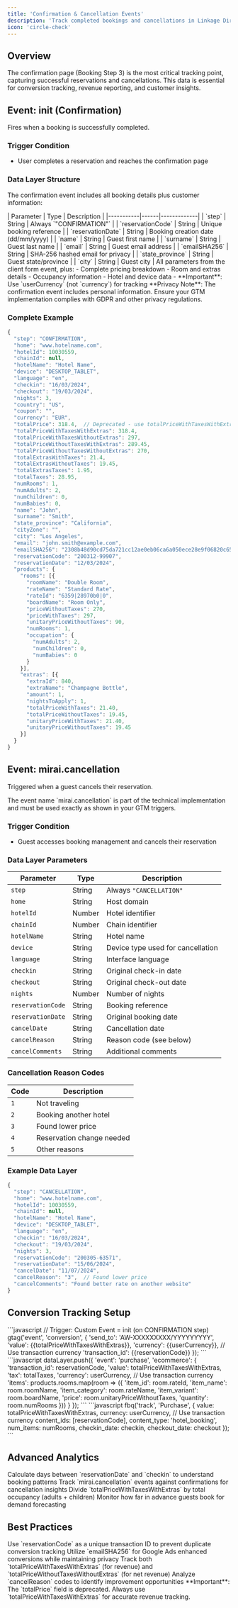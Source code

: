 ```yaml
---
title: 'Confirmation & Cancellation Events'
description: 'Track completed bookings and cancellations in Linkage Direct'
icon: 'circle-check'
---
```


## Overview

The confirmation page (Booking Step 3) is the most critical tracking point, capturing successful reservations and cancellations. This data is essential for conversion tracking, revenue reporting, and customer insights.

## Event: init (Confirmation)

Fires when a booking is successfully completed.

### Trigger Condition
- User completes a reservation and reaches the confirmation page

### Data Layer Structure

The confirmation event includes all booking details plus customer information:

<Tabs>
  <Tab title="Reservation Info">
    | Parameter | Type | Description |
    |-----------|------|-------------|
    | `step` | String | Always `"CONFIRMATION"` |
    | `reservationCode` | String | Unique booking reference |
    | `reservationDate` | String | Booking creation date (dd/mm/yyyy) |
    | `name` | String | Guest first name |
    | `surname` | String | Guest last name |
    | `email` | String | Guest email address |
    | `emailSHA256` | String | SHA-256 hashed email for privacy |
    | `state_province` | String | Guest state/province |
    | `city` | String | Guest city |
  </Tab>
  
  <Tab title="Booking Details">
    All parameters from the client form event, plus:
    - Complete pricing breakdown
    - Room and extras details
    - Occupancy information
    - Hotel and device data
    - **Important**: Use `userCurrency` (not `currency`) for tracking
  </Tab>
</Tabs>

<Warning>
  **Privacy Note**: The confirmation event includes personal information. Ensure your GTM implementation complies with GDPR and other privacy regulations.
</Warning>

### Complete Example

```javascript
{
  "step": "CONFIRMATION",
  "home": "www.hotelname.com",
  "hotelId": 10030559,
  "chainId": null,
  "hotelName": "Hotel Name",
  "device": "DESKTOP_TABLET",
  "language": "en",
  "checkin": "16/03/2024",
  "checkout": "19/03/2024",
  "nights": 3,
  "country": "US",
  "coupon": "",
  "currency": "EUR",
  "totalPrice": 318.4,  // Deprecated - use totalPriceWithTaxesWithExtras
  "totalPriceWithTaxesWithExtras": 318.4,
  "totalPriceWithTaxesWithoutExtras": 297,
  "totalPriceWithoutTaxesWithExtras": 289.45,
  "totalPriceWithoutTaxesWithoutExtras": 270,
  "totalExtrasWithTaxes": 21.4,
  "totalExtrasWithoutTaxes": 19.45,
  "totalExtrasTaxes": 1.95,
  "totalTaxes": 28.95,
  "numRooms": 1,
  "numAdults": 2,
  "numChildren": 0,
  "numBabies": 0,
  "name": "John",
  "surname": "Smith",
  "state_province": "California",
  "cityZone": "",
  "city": "Los Angeles",
  "email": "john.smith@example.com",
  "emailSHA256": "2308b48d90cd75da721cc12ae0eb06ca6a050ece28e9f06820c6586e7c097976",
  "reservationCode": "200312-99907",
  "reservationDate": "12/03/2024",
  "products": {
    "rooms": [{
      "roomName": "Double Room",
      "rateName": "Standard Rate",
      "rateId": "6359|28970b0|0",
      "boardName": "Room Only",
      "priceWithoutTaxes": 270,
      "priceWithTaxes": 297,
      "unitaryPriceWithoutTaxes": 90,
      "numRooms": 1,
      "occupation": {
        "numAdults": 2,
        "numChildren": 0,
        "numBabies": 0
      }
    }],
    "extras": [{
      "extraId": 840,
      "extraName": "Champagne Bottle",
      "amount": 1,
      "nightsToApply": 1,
      "totalPriceWithTaxes": 21.40,
      "totalPriceWithoutTaxes": 19.45,
      "unitaryPriceWithTaxes": 21.40,
      "unitaryPriceWithoutTaxes": 19.45
    }]
  }
}
```

## Event: mirai.cancellation

Triggered when a guest cancels their reservation.

<Warning>
  The event name `mirai.cancellation` is part of the technical implementation and must be used exactly as shown in your GTM triggers.
</Warning>

### Trigger Condition
- Guest accesses booking management and cancels their reservation

### Data Layer Parameters

| Parameter | Type | Description |
|-----------|------|-------------|
| `step` | String | Always `"CANCELLATION"` |
| `home` | String | Host domain |
| `hotelId` | Number | Hotel identifier |
| `chainId` | Number | Chain identifier |
| `hotelName` | String | Hotel name |
| `device` | String | Device type used for cancellation |
| `language` | String | Interface language |
| `checkin` | String | Original check-in date |
| `checkout` | String | Original check-out date |
| `nights` | Number | Number of nights |
| `reservationCode` | String | Booking reference |
| `reservationDate` | String | Original booking date |
| `cancelDate` | String | Cancellation date |
| `cancelReason` | String | Reason code (see below) |
| `cancelComments` | String | Additional comments |

### Cancellation Reason Codes

| Code | Description |
|------|-------------|
| `1` | Not traveling |
| `2` | Booking another hotel |
| `3` | Found lower price |
| `4` | Reservation change needed |
| `5` | Other reasons |

### Example Data Layer

```javascript
{
  "step": "CANCELLATION",
  "home": "www.hotelname.com",
  "hotelId": 10030559,
  "chainId": null,
  "hotelName": "Hotel Name",
  "device": "DESKTOP_TABLET",
  "language": "en",
  "checkin": "16/03/2024",
  "checkout": "19/03/2024",
  "nights": 3,
  "reservationCode": "200305-63571",
  "reservationDate": "15/06/2024",
  "cancelDate": "11/07/2024",
  "cancelReason": "3",  // Found lower price
  "cancelComments": "Found better rate on another website"
}
```

## Conversion Tracking Setup

<AccordionGroup>
  <Accordion title="Google Ads Conversion">
    ```javascript
    // Trigger: Custom Event = init (on CONFIRMATION step)
    gtag('event', 'conversion', {
      'send_to': 'AW-XXXXXXXXX/YYYYYYYYY',
      'value': {{totalPriceWithTaxesWithExtras}},
      'currency': {{userCurrency}},  // Use transaction currency
      'transaction_id': {{reservationCode}}
    });
    ```
  </Accordion>
  
  <Accordion title="GA4 E-commerce Purchase">
    ```javascript
    dataLayer.push({
      'event': 'purchase',
      'ecommerce': {
        'transaction_id': reservationCode,
        'value': totalPriceWithTaxesWithExtras,
        'tax': totalTaxes,
        'currency': userCurrency,  // Use transaction currency
        'items': products.rooms.map(room => ({
          'item_id': room.rateId,
          'item_name': room.roomName,
          'item_category': room.rateName,
          'item_variant': room.boardName,
          'price': room.unitaryPriceWithoutTaxes,
          'quantity': room.numRooms
        }))
      }
    });
    ```
  </Accordion>
  
  <Accordion title="Facebook Pixel">
    ```javascript
    fbq('track', 'Purchase', {
      value: totalPriceWithTaxesWithExtras,
      currency: userCurrency,  // Use transaction currency
      content_ids: [reservationCode],
      content_type: 'hotel_booking',
      num_items: numRooms,
      checkin_date: checkin,
      checkout_date: checkout
    });
    ```
  </Accordion>
</AccordionGroup>

## Advanced Analytics

<CardGroup cols={2}>
  <Card title="Booking Window Analysis" icon="calendar-days">
    Calculate days between `reservationDate` and `checkin` to understand booking patterns
  </Card>
  <Card title="Cancellation Rate" icon="xmark">
    Track `mirai.cancellation` events against confirmations for cancellation insights
  </Card>
  <Card title="Revenue Per Guest" icon="ranking-star">
    Divide `totalPriceWithTaxesWithExtras` by total occupancy (adults + children)
  </Card>
  <Card title="Lead Time Tracking" icon="clock">
    Monitor how far in advance guests book for demand forecasting
  </Card>
</CardGroup>

## Best Practices

<Steps>
  <Step title="Deduplication">
    Use `reservationCode` as a unique transaction ID to prevent duplicate conversion tracking
  </Step>
  <Step title="Enhanced Conversions">
    Utilize `emailSHA256` for Google Ads enhanced conversions while maintaining privacy
  </Step>
  <Step title="Revenue Attribution">
    Track both `totalPriceWithTaxesWithExtras` (for revenue) and `totalPriceWithoutTaxesWithoutExtras` (for net revenue)
  </Step>
  <Step title="Cancellation Insights">
    Analyze `cancelReason` codes to identify improvement opportunities
  </Step>
</Steps>

<Note>
  **Important**: The `totalPrice` field is deprecated. Always use `totalPriceWithTaxesWithExtras` for accurate revenue tracking.
</Note>